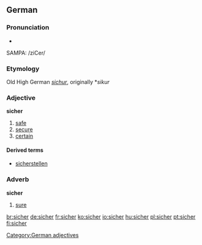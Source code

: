 ==German==
===Pronunciation===
*{{audio|De-at-sicher.ogg|audio (Austria)}}
SAMPA: /ziCer/
===Etymology===
Old High German ''[[sichur]]'', originally *''sikur''
===Adjective===
'''sicher'''

# [[safe]]
# [[secure]]
# [[certain]]

====Derived terms====
* [[sicherstellen]]

[[Category:German adjectives]]

===Adverb===
'''sicher'''

# [[sure]]

[[br:sicher]]
[[de:sicher]]
[[fr:sicher]]
[[ko:sicher]]
[[io:sicher]]
[[hu:sicher]]
[[pl:sicher]]
[[pt:sicher]]
[[fi:sicher]]